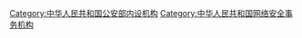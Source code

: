 {{Catmore}}

[[Category:中华人民共和国公安部内设机构|Category:中华人民共和国公安部内设机构]]
[[Category:中华人民共和国网络安全事务机构|Category:中华人民共和国网络安全事务机构]]